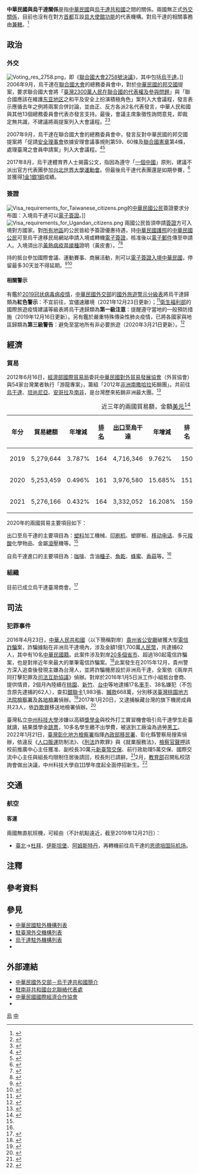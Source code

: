 {{noteTA
|G1=Medicine
|1=zh-hans:台; zh-hant:臺;
|2=zh-hant:杜拜; zh-cn:迪拜; zh-sg:杜拜;
|3=zh-hant:伊斯坦堡; zh-cn:伊斯坦布尔; zh-sg:伊斯坦堡;
|4=zh-hans:塑料; zh-hant:塑料; zh-tw:塑膠;
|5=zh-hans:随身电话; zh-hant:流動電話; zh-tw:行動電話; zh-cn:移动电话;
}}

{{not|中國－烏干達關係}}
{{Dablink|關於中華民國與「烏」字國家的外交關係，詳見'''[[中乌关系|中烏關係 (消歧義)]]'''。}}

{{Infobox Bilateral relations|中華民國與烏干達|ROC|UGA|filetype=png}}

'''中華民國與烏干達關係'''是指[[中華民國|中華民國]]與[[烏干達共和國|烏干達共和國]]之間的關係。兩國無正式[[外交#外交上的承認|外交關係]]，目前也沒有在對方[[首都|首都]]互設[[實質大使館|具大使館功能]]的代表機構。對烏干達的相關事務由'''{{Link-en|駐南非共和國台北聯絡代表處|Taipei Liaison Office in the Republic of South Africa}}'''[[兼轄|兼轄]]。<ref>{{Cite web |url = https://www.boca.gov.tw/sp-foof-countrycp-03-160-68526-03-1.html |title = 駐館位置及聯絡方式 |publisher = [[中華民國外交部|中華民國外交部]] [[外交部領事事務局|領事事務局]] |access-date = 2017-12-26 |archive-date = 2020-11-05 |archive-url = https://web.archive.org/web/20201105154559/https://www.boca.gov.tw/sp-foof-countrycp-03-160-68526-03-1.html }}</ref>

==政治==
===外交===
[[File:Voting_res_2758.png|thumb]]，即《[[聯合國大會2758號決議|聯合國大會2758號決議]]》，其中包括[[烏干達|烏干達]]。]]
{{see also|中華民國外交|{{link-en|烏干達外交|Foreign relations of Uganda}}}}
2006年9月，烏干達在[[聯合國大會|聯合國大會]]的總務委員會中，對於[[中華民國外交#邦交國|中華民國的邦交國]]提案，要求聯合國大會將「[[中國與聯合國#台灣人民代表權問題及台灣入聯運動|臺灣2300萬人民在聯合國的代表權及參與問題]]」與「聯合國應該在維護[[东亚地区|东亚地区]]之和平及安全上扮演積極角色」案列入大會議程，發言表示應循去年之例將兩案合併討論{{noteTag|「台灣2300萬人民在聯合國的代表權問題」（簡稱「參與案」）與「聯合國在維護[[海峽兩岸關係|台海和平]]方面扮演積極角色」（簡稱「和平案」）。<ref>{{Cite web |url = https://www.mofa.gov.tw/News_Content_M_2.aspx?n=FAEEE2F9798A98FD&sms=6DC19D8F09484C89&s=A3BAA511F77A5E61 |author = 公眾外交協調會 |date = 2005年9月14日 |title = 聯大總務委員會未建議將友我兩項提案納入議程，外交部表示將再接再厲 |publisher = 中華民國外交部 |accessdate = 2019年7月25日 |archive-date = 2019年6月26日 |archive-url = https://web.archive.org/web/20190626121618/https://www.mofa.gov.tw/News_Content_M_2.aspx?n=FAEEE2F9798A98FD&sms=6DC19D8F09484C89&s=A3BAA511F77A5E61 |dead-url = no }}</ref>}}，並由正、反方各派2名代表發言，中華人民和國與其他13個總務委員會代表亦發言支持。最後，會議主席象徵性詢問意見，即裁定無共識，不建議將兩提案列入大會議程。<ref>{{Cite web |url = https://www.mofa.gov.tw/News_Content_M_2.aspx?n=FAEEE2F9798A98FD&sms=6DC19D8F09484C89&s=D2279CED52441527 |author = 公眾外交協調會 |date = 2006年9月13日 |title = 我友邦對聯大總務委員會決定將友我兩案合併討論表達強烈抗議，要求尋求公正法律意見後再重新審議 |publisher = 中華民國外交部 |accessdate = 2019年7月25日 |archive-date = 2020年11月5日 |archive-url = https://web.archive.org/web/20201105174028/https://www.mofa.gov.tw/News_Content_M_2.aspx?n=FAEEE2F9798A98FD&sms=6DC19D8F09484C89&s=D2279CED52441527 |dead-url = no }}</ref><ref>{{Cite web |url = https://www.mofa.gov.tw/News_Content_M_2.aspx?n=FAEEE2F9798A98FD&sms=6DC19D8F09484C89&s=D01B92FE9E0F71CA |author = 公眾外交協調會 |date = 2006年8月11日 |title = 外交部對友邦再度向聯大提案表示誠摯感謝 |publisher = 中華民國外交部 |accessdate = 2019年7月25日 |archive-date = 2020年11月5日 |archive-url = https://web.archive.org/web/20201105225111/https://www.mofa.gov.tw/News_Content_M_2.aspx?n=FAEEE2F9798A98FD&sms=6DC19D8F09484C89&s=D01B92FE9E0F71CA |dead-url = no }}</ref>

2007年9月，烏干達在聯合國大會的總務委員會中，發言反對中華民國的邦交國提案將「促請[[安全理事會|安全理事會]]依據安理會議事規則第59、60條及[[聯合國憲章|聯合國憲章]]第4條，處理臺灣之會員申請案」列入大會議程。<ref>{{Cite web |url = https://www.mofa.gov.tw/News_Content_M_2.aspx?n=FAEEE2F9798A98FD&sms=6DC19D8F09484C89&s=8F7AD46D7D7E79F5 |author = 公眾外交協調會 |date = 2007年9月22日 |title = 我以台灣名義申請加入聯合國案在第62屆聯合國大會獲各方高度重視 |publisher = 中華民國外交部 |access-date = 2019年7月25日 |archive-date = 2020年11月5日 |archive-url = https://web.archive.org/web/20201105135201/https://www.mofa.gov.tw/News_Content_M_2.aspx?n=FAEEE2F9798A98FD&sms=6DC19D8F09484C89&s=8F7AD46D7D7E79F5 }}</ref><ref>{{Cite web |url = https://www.mofa.gov.tw/News_Content_M_2.aspx?n=FAEEE2F9798A98FD&sms=6DC19D8F09484C89&s=53137DE6E0B3EFF1 |author = 公眾外交協調會 |date = 2007年8月15日 |title = 外交部感謝友邦為我「聯合國入會案」連署提案 |publisher = 中華民國外交部 |access-date = 2019年7月25日 |archive-date = 2020年11月5日 |archive-url = https://web.archive.org/web/20201105182949/https://www.mofa.gov.tw/News_Content_M_2.aspx?n=FAEEE2F9798A98FD&sms=6DC19D8F09484C89&s=53137DE6E0B3EFF1 }}</ref>

2017年8月，烏干達體育界人士揭露{{Link-en|烏干達外交部|Ministry of Foreign Affairs (Uganda)|該國外交部}}公文，指因為遵守「[[一個中國|一個中國]]」原則，建議{{Link-en|烏干達教育暨體育部|Ministry of Education and Sports (Uganda)|烏干達教育部}}不派出官方代表團參加[[2017年夏季世界大學運動會|台北世界大學運動會]]。但最後烏干達代表團還是如期參賽，<ref>{{Cite web |url = https://udn.com/news/story/6656/2647762 |author = 徐偉真 |date = 2017年8月17日 |title = 烏干達可如期參賽世大運 外交部表示歡迎 |publisher = [[聯合新聞網|聯合新聞網]] |accessdate = 2017年8月20日 |archive-date = 2020年9月14日 |archive-url = https://web.archive.org/web/20200914212710/https://udn.com/news/story/6656/2647762 |dead-url = no }}</ref>並獲得[[2017年夏季世界大學運動會#獎牌榜|1金1銀1銅]]成績。

===簽證===
[[File:Visa_requirements_for_Taiwanese_citizens.png|thumb]]的[[中華民國國民|中華民國公民]]簽證要求分布圖：入境烏干達可以[[簽證#电子签证|電子簽證]]。]]
[[File:Visa_requirements_for_Ugandan_citizens.png|thumb]]
{{see also|中華民國簽證政策|中華民國公民簽證要求}}
{{see also|烏干達簽證政策|{{link-en|烏干達公民簽證要求|Visa requirements for Ugandan citizens}}}}
兩國公民皆須申請[[簽證|簽證]]方可入境對方國家。{{link-en|烏干達政府|Politics of Uganda}}對[[世界政區索引|所有地區]]的公民皆給予簽證優惠待遇，持[[中華民國護照|中華民國護照]]的[[中華民國國民|中華民國公民]]可至烏干達移民局網站申請入境或轉機[[簽證#电子签证|電子簽證]]，核准後以[[電子郵件|電子郵件]]傳至申請人。入境須出示[[黃熱病|黃熱病]][[疫苗接種|疫苗接種]]證明（黃皮書）。<ref>{{Cite web |url = https://www.boca.gov.tw/sp-foof-countrycp-03-160-68526-02-1.html |title = 簽證及入境須知 |publisher = 外交部領事事務局 |access-date = 2017-12-26 |archive-date = 2020-11-05 |archive-url = https://web.archive.org/web/20201105220945/https://www.boca.gov.tw/sp-foof-countrycp-03-160-68526-02-1.html }}</ref><ref>{{Cite web |url = https://www.mofa.gov.tw/ElectronicVisa.aspx?n=547&AreaSN=2 |title = 電子簽證資訊 |publisher = 中華民國外交部 |access-date = 2021-03-15 |archive-date = 2022-03-02 |archive-url = https://web.archive.org/web/20220302060306/https://www.mofa.gov.tw/ElectronicVisa.aspx?n=547&AreaSN=2 }}</ref>

持{{link-en|烏干達護照|Ugandan passport}}的{{link-en|烏干達人口|Demographics of Uganda|烏干達公民}}抵台參加國際會議、運動賽事、商展活動，則可以[[中華民國簽證政策#电子签证|電子簽證入境中華民國]]，停留最多30天並不得延期。<ref>{{Cite web |url = https://www.boca.gov.tw/cp-228-4488-8208a-1.html |title = 誰具備申請電子簽證的資格? |publisher = 外交部領事事務局 |access-date = 2018-12-15 |archive-date = 2018-12-09 |archive-url = https://web.archive.org/web/20181209124657/https://www.boca.gov.tw/cp-228-4488-8208a-1.html }}</ref><ref>{{Cite web|url = https://www.boca.gov.tw/cp-215-643-5e740-1.html|title = 我的電子簽證效期多久？|publisher = 外交部領事事務局|access-date = 2018-04-03|archive-date = 2018-03-27|archive-url = https://web.archive.org/web/20180327023606/https://www.boca.gov.tw/cp-215-643-5e740-1.html}}</ref>

====相關警示====
有鑑於[[2019冠状病毒病疫情|2019冠状病毒病疫情]]，[[中華民國外交部|中華民國外交部]]的[[國外旅遊警示分級表|國外旅遊警示分級表]]將烏干達歸類為'''紅色警示'''：不宜前往，宜儘速離境（2021年12月23日更新）；<ref>{{Cite web |url = https://www.boca.gov.tw/sp-trwa-list-1.html |title = 國外旅遊警示分級表 |publisher = 外交部領事事務局 |access-date = 2022-01-31 |archive-date = 2020-02-08 |archive-url = https://web.archive.org/web/20200208022958/https://www.boca.gov.tw/sp-trwa-list-1.html }}</ref>[[中華民國衛生福利部|衛生福利部]]的國際旅遊疫情建議等級表將烏干達歸類為'''第一級注意'''：提醒遵守當地的一般預防措施（2019年12月16日更新）。另有鑑於嚴重特殊傳染性肺炎疫情，已將各國家與地區歸類為'''第三級警告'''：避免至當地所有非必要旅遊（2020年3月21日更新）。<ref>{{Cite web |url = https://www.cdc.gov.tw/CountryEpidLevel/GetPrescription/621?uacid=429 |title = 國際旅遊疫情建議等級 |publisher = [[中華民國衛生福利部|中華民國衛生福利部]] |access-date = 2019-05-21 |archive-date = 2022-05-13 |archive-url = https://web.archive.org/web/20220513215833/https://www.cdc.gov.tw/CountryEpidLevel/GetPrescription/621?uacid=429 }}</ref>

==經濟==
{{see also|臺灣經濟|烏干達經濟}}
===貿易===
2012年6月16日，[[經濟部國際貿易局|經濟部國際貿易局]]委託[[中華民國對外貿易發展協會|中華民國對外貿易發展協會]]（外貿協會）與54家台灣業者執行「游龍專案」，籌組「2012年[[非洲国家和地区列表|非洲南撒哈拉]]拓銷團」。共前往[[烏干達|烏干達]]、[[坦尚尼亞|坦尚尼亞]]、[[安哥拉|安哥拉]]及[[南非|南非]]，是台灣歷來拓銷非洲最大團。<ref>{{Cite web |url = http://www.trademag.org.tw/News.asp?id=585707&url=/NewsSearch.asp |author = [[中華民國對外貿易發展協會|中華民國對外貿易發展協會]] |date = 2012年6月14日 |title = 貿協游龍專案出擊非洲，史上最大非洲拓銷團開拔！ |publisher = 經貿透視網 |accessdate = 2020年9月28日 |archive-date = 2017年4月20日 |archive-url = https://web.archive.org/web/20170420144327/http://www.trademag.org.tw/News.asp?id=585707&url=%2FNewsSearch.asp |dead-url = no }}</ref>

{|class=wikitable
|+近三年的兩國貿易額，金額[[美元|美元]]<ref>{{Cite web |url = https://cuswebo.trade.gov.tw/ |title = 中華民國進出口貿易統計 |publisher = [[中華民國經濟部|中華民國經濟部]] [[經濟部國際貿易局|國際貿易局]] |access-date = 2021-05-12 |archive-date = 2016-03-09 |archive-url = https://web.archive.org/web/20160309193715/http://cus93.trade.gov.tw/FSCI/ }}</ref>
!年分!!貿易總額!!年增減!![[世界政區索引|排名]]!![[出口贸易|出口]]至烏干達!!年增減!!排名!!自烏干達[[进口贸易|進口]]!!年增減!!排名
|-
| 2019 || 5,279,644 || {{decrease}}3.787% || 164 || 4,716,346 || {{increase}}9.762% || 150 || 563,298 || {{decrease}}52.687% || 168
|-
| 2020 || 5,253,459 || {{decrease}}0.496% || 161 || 3,976,580 || {{decrease}}15.685% || 151 || 1,276,879 || {{increase}}126.679% || 153
|-
| 2021 || 5,276,166 || {{increase}}0.432% || 164 || 3,332,052 || {{decrease}}16.208% || 159 || 1,944,114 || {{increase}}52.255% || 147
|}

2020年的兩國貿易主要項目如下：

出口至烏干達的主要項目為：[[塑料|塑料]]加工機械、[[印刷机|印刷机]]、塑膠板、[[移动电话|移动电话]]、多元[[羧酸|羧酸]]化學物品、金屬[[压延成型|滾壓]]機等。<ref name="烏干達國家檔"/>

自烏干達進口的主要項目為：[[咖啡|咖啡]]、含油[[種子|種子]]、[[魚乾|魚乾]]、[[蜂蜜|蜂蜜]]、[[香菇|香菇]]等。<ref name="烏干達國家檔"/>

===組織===
目前已成立烏干達臺灣商會。<ref name="烏干達國家檔">{{Cite web |url = https://www.trade.gov.tw/Files/PageFile/725636/%E7%83%8F%E5%B9%B2%E9%81%94.pdf |author = 雙二組第三科 |date = 2021年7月26日 |title = 烏干達國家檔 |publisher = 經濟部國際貿易局 |deadurl= no |archiveurl = https://web.archive.org/web/20211025130926/https://www.trade.gov.tw/Files/PageFile/725636/%E7%83%8F%E5%B9%B2%E9%81%94.pdf |archivedate = 2021年10月25日}}</ref>

==司法==
===犯罪事件===
2016年4月23日，[[中華人民共和國|中華人民共和國]]（以下簡稱對岸）[[公安机关#公安机关层级|貴州省公安廳]]破獲大型[[電信詐騙|電信詐騙]]案，詐騙據點在非洲烏干達境內，涉及金額1億1,700萬[[人民幣|人民幣]]，共逮捕62人，其中有10名[[中華民國籍|中華民國籍]]。此案件涉及對岸[[中華人民共和國行政區劃|20多個省市]]、超過180起電信詐騙案，也是對岸近年來最大的單筆電信詐騙案。<ref>{{Cite web |url = http://www.ettoday.net/news/20160423/685903.htm |author = 綜合報導 |date = 2016年4月23日 |title = 抓了10台灣人！5.9億烏干達詐騙集團分工嚴密 |publisher = [[ETtoday_東森新聞雲|ETtoday 東森新聞雲]] |accessdate = 2017年5月23日 |archive-date = 2020年11月21日 |archive-url = https://web.archive.org/web/20201121120640/https://www.ettoday.net/news/20160423/685903.htm |dead-url = no }}</ref>此案發生在2015年12月，貴州警方深入追查後發現主嫌為台灣人，並將詐騙機房設於非洲烏干達，全案依《兩岸共同打擊犯罪及[[法律互助協定|司法互助協議]]》偵辦。對岸於2016年1月5日派工作小組抵台會商、提供情資，2個月內陸續在[[桃園市|桃園]]、[[新竹|新竹]]、[[台中|台中]]等地逮捕17名[[車手|車手]]、38名嫌犯（不包含原先逮捕的62人），查扣[[銀聯卡|銀聯卡]]1,983張、[[贓款|贓款]]668萬，分別移送[[臺灣桃園地方法院檢察署|臺灣桃園地方法院檢察署]]及[[臺灣高等法院檢察署#組織|各地檢署]]偵辦。<ref>{{Cite web |url = http://www.setn.com/News.aspx?NewsID=140931 |author = [[中央通訊社|中央通訊社]] |date = 2016年4月24日 |title = 烏干達詐騙案　刑事局在台已逮捕55名嫌犯 |publisher = [[三立新聞網|三立新聞網]] |accessdate = 2017年5月23日 |archive-date = 2020年11月22日 |archive-url = https://web.archive.org/web/20201122212112/https://www.setn.com/News.aspx?NewsID=140931 |dead-url = no }}</ref>2017年1月20日，又逮捕躲藏台灣的旗下機房成員共23人，依[[詐欺罪|詐欺罪]]移送地檢署偵辦。<ref>{{Cite web |url = http://news.ltn.com.tw/news/society/breakingnews/1953635 |author = 邱俊福 |date = 2017年1月20日 |title = 非洲單筆詐5億得手 詐騙機房成員返國避風頭 |publisher = [[自由時報|自由時報]] |accessdate = 2017年5月23日 |archive-date = 2020年11月22日 |archive-url = https://web.archive.org/web/20201122054725/https://news.ltn.com.tw/news/society/breakingnews/1953635 |dead-url = no }}</ref>

臺灣私立[[中州科技大學|中州科技大學]]涉嫌以高額[[獎學金|獎學金]]與校外打工實習機會吸引烏干達學生赴臺就讀，結果獎學金[[空頭支票|跳票]]，10多名學生繳不出學費，被送到工廠淪為過勞[[黑市勞工|黑工]]。2022年1月21日，[[臺灣彰化地方檢察署|臺灣彰化地方檢察署]]指揮[[內政部移民署|內政部移民署]]、彰化縣警察局搜索偵辦，依違反《[[人口贩卖|人口販運]]防制法》、《[[中華民國刑法|刑法]]詐欺罪》與《就業服務法》，[[檢察官|檢察官]][[羈押|聲押]]該校前推廣中心主任獲准、副校長30萬元[[新臺幣|新臺幣]][[保釋|交保]]、前行政助理5萬交保、國際交流中心主任與組長均限制住居後請回，校長則已請辭。<ref>{{Cite web |url = https://www.chinatimes.com/newspapers/20220128000316-260106?chdtv |author = 吳敏菁 |date = 2022年1月28日 |title = 獎學金當幌子 烏干達生淪黑工 中州科大校長請辭 |publisher = [[中時新聞網|中時新聞網]] |access-date = 2022年1月28日 |archive-date = 2022年2月4日 |archive-url = https://web.archive.org/web/20220204075343/https://www.chinatimes.com/newspapers/20220128000316-260106?chdtv }}</ref>2月，[[中華民國教育部|教育部]]召開私校諮詢會做出決議，中州科技大學自[[民國紀年|111]]學年度起全面停招新生。<ref>{{Cite web |url = https://www.upmedia.mg/news_info.php?Type=24&SerialNo=137780 |author = 范博媛 |date = 2022年2月16日 |title = 拐烏干達學生來台淪黑工！ 中州科大下學年度被停招 |publisher = [[上報|上報]] |access-date = 2022年2月17日 |archive-date = 2022年2月17日 |archive-url = https://web.archive.org/web/20220217134402/https://www.upmedia.mg/news_info.php?Type=24&SerialNo=137780 }}</ref>

==交通==
{{see also|臺灣交通|{{link-en|烏干達交通|Transport in Uganda}}}}
===航空===
<!-- 參考自中文、英文維基相關條目 -->
====客運====
兩國無直航班機，可經由（不計航點遠近，截至2019年12月21日{{noteTag|有鑑於[[2019冠状病毒病疫情|2019冠状病毒病疫情]]影響，暫停更新。}}）：

*[[臺灣桃園國際機場|臺北]]→[[杜拜國際機場|杜拜]]、[[伊斯坦堡機場|伊斯坦堡]]、[[阿姆斯特丹史基浦機場|阿姆斯特丹]]，再轉機前往烏干達的[[恩德培国际机场|恩德培国际机场]]。

==注釋==
{{noteFoot}}

==參考資料==
{{reflist|2}}

==參見==
{{Portal box|國際關係|中華民國|烏干達|非洲|image2=Flag of the Republic of China.svg|image3=Flag of Uganda.svg}}
*[[中華民國駐外機構列表|中華民國駐外機構列表]]
*[[駐臺灣外交機構列表|駐臺灣外交機構列表]]
*[[烏干達駐外機構列表|烏干達駐外機構列表]]
*{{link-en|駐烏干達外交機構列表|List of diplomatic missions in Uganda}}

==外部連結==
*[https://www.mofa.gov.tw/CountryInfo.aspx?CASN=2&n=163&sms=33&s=163 中華民國外交部－烏干達共和國簡介]
*[http://www.taiwanembassy.org/ZA/mp.asp?mp=401 駐南非共和國台北聯絡代表處]
*[http://www.cieca.org.tw/style/frame/m9/faq.asp?lang=1&customer_id=2998&content_set=color_1&name_id=151617&Directory_ID=3223 中華民國國際經濟合作協會]
*{{facebook|UTCOC|烏干達臺灣商會}}

{{中華民國外交}}
{{烏干達外交}}

[[Category:中華民國雙邊關係|烏]]
[[Category:烏干達雙邊關係|中]]